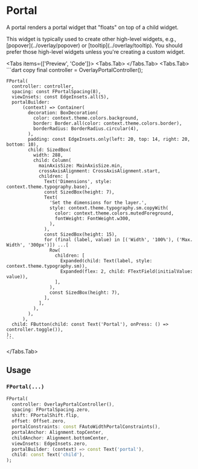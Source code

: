 
# Portal

A portal renders a portal widget that "floats" on top of a child widget.

<LinkBadgeGroup>
    <LinkBadge label="API Reference" href="https://pub.dev/documentation/forui/latest/forui.foundation/FPortal-class.html"/>
</LinkBadgeGroup>

<Callout type="info">
  This widget is typically used to create other high-level widgets, e.g., [popover](../overlay/popover) or
  [tooltip](../overlay/tooltip). You should prefer those high-level widgets unless you're creating a custom widget.
</Callout>

<Tabs items={['Preview', 'Code']}>
  <Tabs.Tab>
    <Widget name='portal' query={{}} height={500}/>
  </Tabs.Tab>
  <Tabs.Tab>
    ```dart copy
    final controller = OverlayPortalController();

    FPortal(
      controller: controller,
      spacing: const FPortalSpacing(8),
      viewInsets: const EdgeInsets.all(5),
      portalBuilder:
          (context) => Container(
            decoration: BoxDecoration(
              color: context.theme.colors.background,
              border: Border.all(color: context.theme.colors.border),
              borderRadius: BorderRadius.circular(4),
            ),
            padding: const EdgeInsets.only(left: 20, top: 14, right: 20, bottom: 10),
            child: SizedBox(
              width: 288,
              child: Column(
                mainAxisSize: MainAxisSize.min,
                crossAxisAlignment: CrossAxisAlignment.start,
                children: [
                  Text('Dimensions', style: context.theme.typography.base),
                  const SizedBox(height: 7),
                  Text(
                    'Set the dimensions for the layer.',
                    style: context.theme.typography.sm.copyWith(
                      color: context.theme.colors.mutedForeground,
                      fontWeight: FontWeight.w300,
                    ),
                  ),
                  const SizedBox(height: 15),
                  for (final (label, value) in [('Width', '100%'), ('Max. Width', '300px')]) ...[
                    Row(
                      children: [
                        Expanded(child: Text(label, style: context.theme.typography.sm)),
                        Expanded(flex: 2, child: FTextField(initialValue: value)),
                      ],
                    ),
                    const SizedBox(height: 7),
                  ],
                ],
              ),
            ),
          ),
      child: FButton(child: const Text('Portal'), onPress: () => controller.toggle()),
    );
    ```

  </Tabs.Tab>
</Tabs>

## Usage

### `FPortal(...)`

```dart copy
FPortal(
  controller: OverlayPortalController(),
  spacing: FPortalSpacing.zero,
  shift: FPortalShift.flip,
  offset: Offset.zero,
  portalConstraints: const FAutoWidthPortalConstraints(),
  portalAnchor: Alignment.topCenter,
  childAnchor: Alignment.bottomCenter,
  viewInsets: EdgeInsets.zero,
  portalBuilder: (context) => const Text('portal'),
  child: const Text('child'),
);
```
